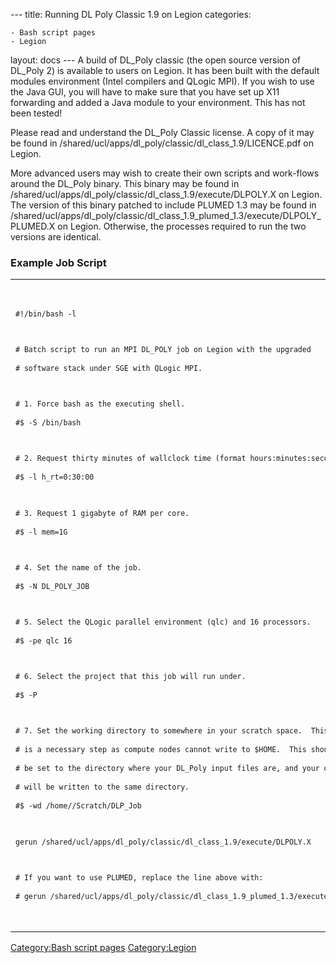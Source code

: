 ---
title: Running DL Poly Classic 1.9 on Legion
categories:
 - Bash script pages
 - Legion

layout: docs
---
[[Category:Bash script pages]]
[[Category:Legion]]
A build of DL_Poly classic (the open source version of DL_Poly 2) is available to users on Legion. It has been built with the default modules environment (Intel compilers and QLogic MPI). If you wish to use the Java GUI, you will have to make sure that you have set up X11 forwarding and added a Java module to your environment. This has not been tested!

Please read and understand the DL_Poly Classic license. A copy of it may be found in /shared/ucl/apps/dl_poly/classic/dl_class_1.9/LICENCE.pdf on Legion.

More advanced users may wish to create their own scripts and work-flows around the DL_Poly binary. This binary may be found in /shared/ucl/apps/dl_poly/classic/dl_class_1.9/execute/DLPOLY.X on Legion. The version of this binary patched to include PLUMED 1.3 may be found in /shared/ucl/apps/dl_poly/classic/dl_class_1.9_plumed_1.3/execute/DLPOLY_PLUMED.X on Legion. Otherwise, the processes required to run the two versions are identical.

===Example Job Script===
{|style="background-color:#F9F9F9;" width=100%
|-
|
<code>
 #!/bin/bash -l

 # Batch script to run an MPI DL_POLY job on Legion with the upgraded 
 # software stack under SGE with QLogic MPI.

 # 1. Force bash as the executing shell.
 #$ -S /bin/bash

 # 2. Request thirty minutes of wallclock time (format hours:minutes:seconds).
 #$ -l h_rt=0:30:00

 # 3. Request 1 gigabyte of RAM per core.
 #$ -l mem=1G

 # 4. Set the name of the job.
 #$ -N DL_POLY_JOB

 # 5. Select the QLogic parallel environment (qlc) and 16 processors.
 #$ -pe qlc 16

 # 6. Select the project that this job will run under.
 #$ -P <your project>

 # 7. Set the working directory to somewhere in your scratch space.  This 
 # is a necessary step as compute nodes cannot write to $HOME.  This should 
 # be set to the directory where your DL_Poly input files are, and your output files
 # will be written to the same directory.
 #$ -wd /home/<your username>/Scratch/DLP_Job

 gerun /shared/ucl/apps/dl_poly/classic/dl_class_1.9/execute/DLPOLY.X

 # If you want to use PLUMED, replace the line above with:
 # gerun /shared/ucl/apps/dl_poly/classic/dl_class_1.9_plumed_1.3/execute/DLPOLY_PLUMED.X
</code>
|}